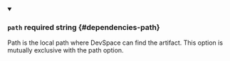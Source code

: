 
<details className="config-field" data-expandable="false" open>
<summary>

### `path` <span className="config-field-required" data-required="false">required</span> <span className="config-field-type">string</span> <span className="config-field-default"></span> <span className="config-field-enum"></span> {#dependencies-path}

Path is the local path where DevSpace can find the artifact.
This option is mutually exclusive with the path option.

</summary>



</details>
